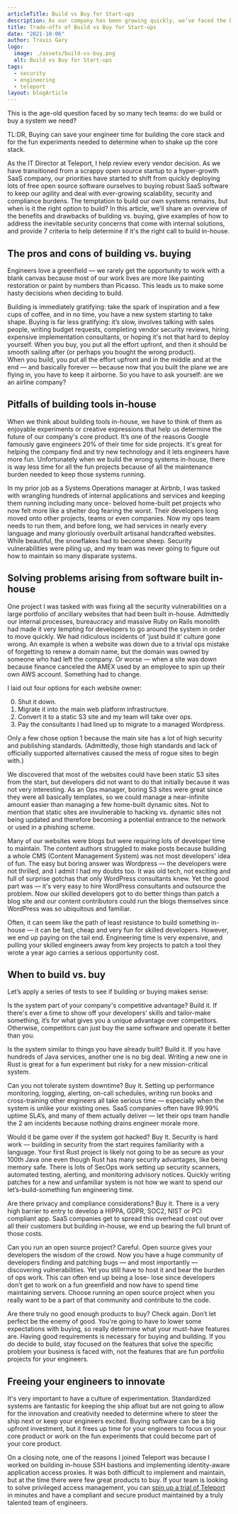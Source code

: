 ```yaml
---
articleTitle: Build vs Buy for Start-ups
description: As our company has been growing quickly, we’ve faced the build-vs-buy question numerous times. In this blog post we’re sharing our rationale for making these decisions.
title: Trade-offs of Build vs Buy for Start-ups
date: "2021-10-06"
author: Travis Gary
logo:
  image: ./assets/build-vs-buy.png
  alt: Build vs Buy for Start-ups
tags:
  - security
  - engineering
  - teleport
layout: blogArticle
---
```



This is the age-old question faced by so many tech teams: do we build or buy a system we need?

TL:DR, Buying can save your engineer time for building the core stack and for the fun experiments needed to determine when to shake up the core stack.

As the IT Director at Teleport, I help review every vendor decision. As we have transitioned from a scrappy open source startup to a hyper-growth SaaS company, our priorities have started to shift from quickly deploying lots of free open source software ourselves to buying robust SaaS software to keep our agility and deal with ever-growing scalability, security and compliance burdens. The temptation to build our own systems remains, but when is it the right option to build? In this article, we'll share an overview of the benefits and drawbacks of building vs. buying, give examples of how to address the inevitable security concerns that come with internal solutions, and provide 7 criteria to help determine if it's the right call to build in-house.

## The pros and cons of building vs. buying

Engineers love a greenfield — we rarely get the opportunity to work with a blank canvas because most of our work lives are more like painting restoration or paint by numbers than Picasso. This leads us to make some hasty decisions when deciding to build.

Building is immediately gratifying: take the spark of inspiration and a few cups of coffee, and in no time, you have a new system starting to take shape.
Buying is far less gratifying: it’s slow, involves talking with sales people, writing budget requests, completing vendor security reviews, hiring expensive implementation consultants, or hoping it's not that hard to deploy yourself.
When you buy, you put all the effort upfront, and then it should be smooth sailing after (or perhaps you bought the wrong product).  
When you build, you put all the effort upfront and in the middle and at the end — and basically forever — because now that you built the plane we are flying in, you have to keep it airborne. So you have to ask yourself: are we an airline company?

## Pitfalls of building tools in-house

When we think about building tools in-house, we have to think of them as enjoyable experiments or creative expressions that help us determine the future of our company's core product. It’s one of the reasons Google famously gave engineers 20% of their time for side projects. It's great for helping the company find and try new technology and it lets engineers have more fun. Unfortunately when we build the wrong systems in-house, there is way less time for all the fun projects because of all the maintenance burden needed to keep those systems running.

In my prior job as a Systems Operations manager at Airbnb, I was tasked with wrangling hundreds of internal applications and services and keeping them running including many once- beloved home-built pet projects who now felt more like a shelter dog fearing the worst. Their developers long moved onto other projects, teams or even companies. Now my ops team needs to run them, and before long, we had services in nearly every language and many gloriously overbuilt artisanal handcrafted websites. While beautiful, the snowflakes had to become sheep. Security vulnerabilities were piling up, and my team was never going to figure out how to maintain so many disparate systems.

## Solving problems arising from software built in-house

One project I was tasked with was fixing all the security vulnerabilities on a large portfolio of ancillary websites that had been built in-house. Admittedly our internal processes, bureaucracy and massive Ruby on Rails monolith had made it very tempting for developers to go around the system in order to move quickly. We had ridiculous incidents of ‘just build it’ culture gone wrong. An example is when a website was down due to a trivial ops mistake of forgetting to renew a domain name, but the domain was owned by someone who had left the company. Or worse — when a site was down because finance canceled the AMEX used by an employee to spin up their own AWS account. Something had to change.

I laid out four options for each website owner:

0. Shut it down.
1. Migrate it into the main web platform infrastructure.
2. Convert it to a static S3 site and my team will take over ops.
3. Pay the consultants I had lined up to migrate to a managed Wordpress.

Only a few chose option 1 because the main site has a lot of high security and publishing standards. (Admittedly, those high standards and lack of officially supported alternatives caused the mess of rogue sites to begin with.)

We discovered that most of the websites could have been static S3 sites from the start, but developers did not want to do that initially because it was not very interesting. As an Ops manager, boring S3 sites were great since they were all basically templates, so we could manage a near-infinite amount easier than managing a few home-built dynamic sites. Not to mention that static sites are invulnerable to hacking vs. dynamic sites not being updated and therefore becoming a potential entrance to the network or used in a phishing scheme.

Many of our websites were blogs but were requiring lots of developer time to maintain. The content authors struggled to make posts because building a whole CMS (Content Management System) was not most developers' idea of fun. The easy but boring answer was Wordpress — the developers were not thrilled, and I admit I had my doubts too. It was old tech, not exciting and full of surprise gotchas that only WordPress consultants knew. Yet the good part was — it's very easy to hire WordPress consultants and outsource the problem. Now our skilled developers got to do better things than patch a blog site and our content contributors could run the blogs themselves since WordPress was so ubiquitous and familiar.

Often, it can seem like the path of least resistance to build something in-house — it can be fast, cheap and very fun for skilled developers. However, we end up paying on the tail end. Engineering time is very expensive, and pulling your skilled engineers away from key projects to patch a tool they wrote a year ago carries a serious opportunity cost.

## When to build vs. buy

Let’s apply a series of tests to see if building or buying makes sense:

Is the system part of your company's competitive advantage? Build it.
If there's ever a time to show off your developers’ skills and tailor-make something, it’s for what gives you a unique advantage over competitors. Otherwise, competitors can just buy the same software and operate it better than you.

Is the system similar to things you have already built? Build it.
If you have hundreds of Java services, another one is no big deal. Writing a new one in Rust is great for a fun experiment but risky for a new mission-critical system.

Can you not tolerate system downtime? Buy it.
Setting up performance monitoring, logging, alerting, on-call schedules, writing run books and cross-training other engineers all take serious time — especially when the system is unlike your existing ones.
SaaS companies often have 99.99% uptime SLA’s, and many of them actually deliver — let their ops team handle the 2 am incidents because nothing drains engineer morale more.

Would it be game over if the system got hacked? Buy It.
Security is hard work — building in security from the start requires familiarity with a language. Your first Rust project is likely not going to be as secure as your 100th Java one even though Rust has many security advantages, like being memory safe.
There is lots of SecOps work setting up security scanners, automated testing, alerting, and monitoring advisory notices. Quickly writing patches for a new and unfamiliar system is not how we want to spend our let’s-build-something fun engineering time.

Are there privacy and compliance considerations? Buy it.
There is a very high barrier to entry to develop a HIPPA, GDPR, SOC2, NIST or PCI compliant app. SaaS companies get to spread this overhead cost out over all their customers but building in-house, we end up bearing the full brunt of those costs.

Can you run an open source project? Careful.
Open source gives your developers the wisdom of the crowd. Now you have a huge community of developers finding and patching bugs — and most importantly — discovering vulnerabilities. Yet you still have to host it and bear the burden of ops work. This can often end up being a lose- lose since developers don’t get to work on a fun greenfield and now have to spend time maintaining servers. Choose running an open source project when you really want to be a part of that community and contribute to the code.

Are there truly no good enough products to buy? Check again.
Don’t let perfect be the enemy of good. You're going to have to lower some expectations with buying, so really determine what your must-have features are. Having good requirements is necessary for buying and building. If you do decide to build, stay focused on the features that solve the specific problem your business is faced with, not the features that are fun portfolio projects for your engineers.

<EmailSubscribeViolet />

## Freeing your engineers to innovate

It's very important to have a culture of experimentation. Standardized systems are fantastic for keeping the ship afloat but are not going to allow for the innovation and creativity needed to determine where to steer the ship next or keep your engineers excited. Buying software can be a big upfront investment, but it frees up time for your engineers to focus on your core product or work on the fun experiments that could become part of your core product.

On a closing note, one of the reasons I joined Teleport was because I worked on building in-house SSH bastions and implementing identity-aware application access proxies. It was both difficult to implement and maintain, but at the time there were few great products to buy. If your team is looking to solve privileged access management, you can [spin up a trial of Teleport](https://goteleport.com/signup/) in minutes and have a compliant and secure product maintained by a truly talented team of engineers.
